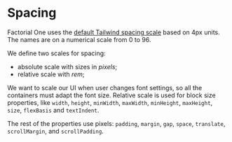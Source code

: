 
<Meta title="Foundations/Spacing" />

# Spacing

Factorial One uses the
[default Tailwind spacing scale](https://tailwindcss.com/docs/customizing-spacing#default-spacing-scale)
based on 4px units. The names are on a numerical scale from 0 to 96.

We define two scales for spacing:

- absolute scale with sizes in _pixels_;
- relative scale with _rem_;

We want to scale our UI when user changes font settings, so all the containers
must adapt the font size. Relative scale is used for block size properties, like
`width`, `height`, `minWidth`, `maxWidth`, `minHeight`, `maxHeight`, `size`,
`flexBasis` and `textIndent`.

The rest of the properties use pixels: `padding`, `margin`, `gap`, `space`,
`translate`, `scrollMargin`, and `scrollPadding`.
